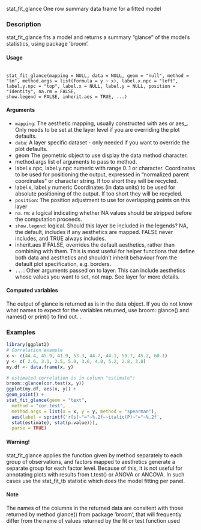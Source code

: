 stat_fit_glance One row summary data frame for a fitted model

### Description

stat_fit_glance fits a model and returns a summary "glance" of the model’s statistics, using package ’broom’.

#### Usage 
<pre><code>
stat_fit_glance(mapping = NULL, data = NULL, geom = "null", method = "lm", method.args = list(formula = y ~ x), label.x.npc = "left", label.y.npc = "top", label.x = NULL, label.y = NULL, position = "identity", na.rm = FALSE,
show.legend = FALSE, inherit.aes = TRUE, ...)
</code></pre>

#### Arguments

* ``mapping``: The aesthetic mapping, usually constructed with aes or aes_. Only needs to be set at the layer level if you are overriding the plot defaults.
* ``data ``: A layer specific dataset - only needed if you want to override the plot defaults.
* geom The geometric object to use display the data method character.
* method.args list of arguments to pass to method.
* label.x.npc, label.y.npc numeric with range 0..1 or character. Coordinates to be used for positioning the output, expressed in "normalized parent coordinates" or character string. If too short they will be recycled.
* label.x, label.y numeric Coordinates (in data units) to be used for absolute positioning of the output. If too short they will be recycled.
* ``position``: The position adjustment to use for overlapping points on this layer
* ``na.rm``: a logical indicating whether NA values should be stripped before the computation
proceeds.
* ``show.legend ``: logical. Should this layer be included in the legends? NA, the default, includes if
any aesthetics are mapped. FALSE never includes, and TRUE always includes.
* inherit.aes If FALSE, overrides the default aesthetics, rather than combining with them. This is most useful for helper functions that define both data and aesthetics and shouldn’t inherit behaviour from the default plot specification, e.g. borders.
* ``...``:   Other arguments passed on to layer. This can include aesthetics whose values you want to set, not map. See layer for more details.

#### Computed variables

The output of glance is returned as is in the data object. If you do not know what names to expect
for the variables returned, use broom::glance() and names() or print() to find out.
.


### Examples 
```r
library(ggplot2)
# Correlation example
x <- c(44.4, 45.9, 41.9, 53.3, 44.7, 44.1, 50.7, 45.2, 60.1)
y <- c( 2.6, 3.1, 2.5, 5.0, 3.6, 4.0, 5.2, 2.8, 3.8)
my.df <- data.frame(x, y)

# estimated correlation is in column "estimate"!
broom::glance(cor.test(x, y))
ggplot(my.df, aes(x, y)) +
geom_point() +
stat_fit_glance(geom = "text",
  method = "cor.test",
  method.args = list(x = x, y = y, method = "spearman"),
  aes(label = sprintf('r[s]~"="~%.2f~~italic(P)~"="~%.2f',
  stat(estimate), stat(p.value))),
  parse = TRUE)
```
#### Warning!
stat_fit_glance applies the function given by method separately to each group of observations, and factors mapped to aesthetics generate a separate group for each factor level. Because of this, it is not useful for annotating plots with results from t.test() or ANOVA or ANCOVA. In such cases use the stat_fit_tb statistic which does the model fitting per panel.

#### Note
The names of the columns in the returned data are consitent with those returned by method glance() from package ’broom’, that will frequently differ from the name of values returned by the fit or test function used
